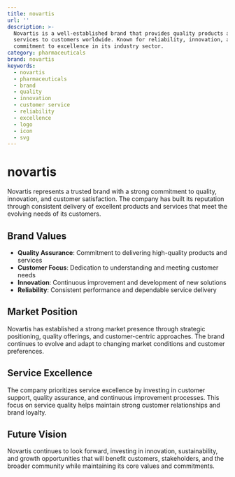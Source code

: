 ```yaml
---
title: novartis
url: ''
description: >-
  Novartis is a well-established brand that provides quality products and
  services to customers worldwide. Known for reliability, innovation, and
  commitment to excellence in its industry sector.
category: pharmaceuticals
brand: novartis
keywords:
  - novartis
  - pharmaceuticals
  - brand
  - quality
  - innovation
  - customer service
  - reliability
  - excellence
  - logo
  - icon
  - svg
---
```


# novartis

Novartis represents a trusted brand with a strong commitment to quality, innovation, and customer satisfaction. The company has built its reputation through consistent delivery of excellent products and services that meet the evolving needs of its customers.

## Brand Values

- **Quality Assurance**: Commitment to delivering high-quality products and services
- **Customer Focus**: Dedication to understanding and meeting customer needs
- **Innovation**: Continuous improvement and development of new solutions
- **Reliability**: Consistent performance and dependable service delivery

## Market Position

Novartis has established a strong market presence through strategic positioning, quality offerings, and customer-centric approaches. The brand continues to evolve and adapt to changing market conditions and customer preferences.

## Service Excellence

The company prioritizes service excellence by investing in customer support, quality assurance, and continuous improvement processes. This focus on service quality helps maintain strong customer relationships and brand loyalty.

## Future Vision

Novartis continues to look forward, investing in innovation, sustainability, and growth opportunities that will benefit customers, stakeholders, and the broader community while maintaining its core values and commitments.
